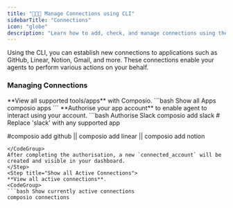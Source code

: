```yaml
---
title: "🧑🏻‍💻 Manage Connections using CLI"
sidebarTitle: "Connections"
icon: "globe"
description: "Learn how to add, check, and manage connections using the CLI."
---
```


Using the CLI, you can establish new connections to applications such as GitHub, Linear, Notion, Gmail, and more.
These connections enable your agents to perform various actions on your behalf.

### Managing Connections

<Steps>
<Step title="Show All Supported Apps">
**View all supported tools/apps** with Composio.
  <CodeGroup>
  ```bash Show all Apps
  composio apps
  ```
  </CodeGroup>
</Step>

<Step title="Connecting your preferred tool to Composio">
**Authorise your app account** to enable agent to interact using your account.
  <CodeGroup>
  ```bash Authorise Slack
  composio add slack # Replace 'slack' with any supported app
  
  #composio add github || composio add linear || composio add notion 
  ```
  </CodeGroup>
  After completing the authorisation, a new `connected_account` will be created and visible in your dashboard. 
</Step>
<Step title="Show all Active Connections">
**View all active connections**.
  <CodeGroup>
  ```bash Show currently active connections
  composio connections
  ```
  </CodeGroup>
</Step>
</Steps>

